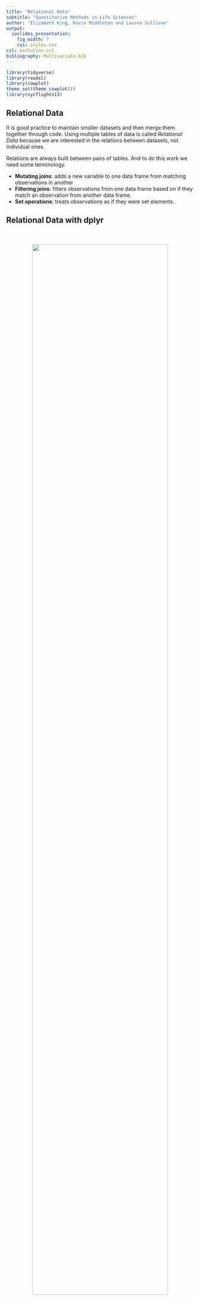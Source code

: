 ```yaml
---
title: "Relational Data"
subtitle: "Quantitative Methods in Life Sciences"
author: 'Elizabeth King, Kevin Middleton and Lauren Sullivan'
output:
  ioslides_presentation:
    fig_width: 7
    css: styles.css
csl: evolution.csl
bibliography: Multivariate.bib
---
```


```r
library(tidyverse)
library(readxl)
library(cowplot)
theme_set(theme_cowplot())
library(nycflights13)
```

## Relational Data

It is good practice to maintain smaller datasets and then merge them together through code. Using multiple tables of data is called *Relational Data* because we are interested in the relations between datasets, not individual ones.

Relations are always built between pairs of tables. And to do this work we need some terminology.

\bigskip

- **Mutating joins**: adds a new variable to one data frame from matching observations in another
- **Filtering joins**: filters observations from one data frame based on if they match an observation from another data frame.
- **Set operations**: treats observations as if they were set elements.


## Relational Data with dplyr

<center>
<br />
<br />
<img src="https://i.imgur.com/fDpfRDA.png" width="85%" />
</center>  


## Flight Data

We will use `library(nycflights13)`. This library contains data on flights in and out of NYC.


```r
library(nycflights13)
 
airlines  # describes all airlines in NYC

airports  # describes the airports flights go to/from

planes    # describes each plane

weather   # weather at each NYC airport each hour

```


## Relational data for nycflights13

<center>
<br />
<br />
<img src="https://imgur.com/nmIYBn6.png" width="85%" />
</center>  


## Relational data for nycflights13 {.smaller}

<div class="columns-2">

<center>
<br />
<br />
<br />
<br />
<img src="https://imgur.com/nmIYBn6.png" width="85%" />
<br />
<br />
<br />
<br />
<br />
<br />
</center>

<br />

- `flights` connects to `planes` via a single variable, `tailnum`.

- `flights` connects to `airlines` through the `carrier` variable.

- `flights` connects to `airports` in two ways: via the `origin` and `dest` variables.

- `flights` connects to `weather` via `origin` (the location), and `year`, `month`, `day` and `hour` (the time).


</div>


## Keys

The terminology used by the tidyverse for a variable (or set of variables) that connects each pair of tables. There are three types of keys.

- *Primary Key* - uniquely identifies an observation in its own table. Here, `planes$tailnum` uniqely identifies each plane in the `planes` table.

<center>
<br />
<img src="https://imgur.com/nmIYBn6.png" width="45%" />
<br />
</center>


## Keys  

- *Foreign Key* - uniquely identifies an observation in another table. Here, `flights$tailnum` appears in the `flights` table where it matches each flight to a unique plane in `planes`.

<center>
<br />
<img src="https://imgur.com/nmIYBn6.png" width="45%" />
<br />
<br />
<br />
<br />
</center>
   


A *primary key* that corresponds to a *foreign key* is a relation.  



## Keys  

- *Surrogate Key* - sometimes datasets do not contain a primary key, so you must make one. 

    - `flights$tailnum` is not a primary key because the same plane appears multiple times per day at the airport. Create one using, for example, `mutate()` and `row_number()`. **This then becomes a *primary key*.**

<center>
<br />
<img src="https://imgur.com/nmIYBn6.png" width="45%" />
<br />
</center>   



## Mutating Joins {.smaller}

Mutating joins combine variables from two tables. 


```r
flights2 <- flights %>% 
              select(year:day, hour, origin, dest, tailnum, carrier)
flights2
```


## Mutating Joins {.smaller}

To add the full name of the airline to `flights2`, you combine `airlines` with `flights2` with `left_join()`.

\scriptsize
```r
flights2 %>%
  select(-origin, -dest) %>% 
  left_join(airlines, by = "carrier")
```  
  
  

## Joins, How Do They Work? {.smaller}

```r
x <- tribble(
  ~key, ~val_x,
     1, "x1",
     2, "x2",
     3, "x3"
)
y <- tribble(
  ~key, ~val_y,
     1, "y1",
     2, "y2",
     4, "y3"
)

```




<div class="columns-2">

<center>
<br />
<br />
<br />
<img src="https://imgur.com/iujFwAK.png" width="85%" />
<br />
<br />
<br />
</center>

<br />

```r
x
y

```
</div>


## Joins, How Do They Work? {.smaller}

Imagine you have two datasets, x (on the left) and y (on the right), and they each have *key* variables (colored column). The following diagram shows all potential matches with the grid lines

<center>
<img src="https://imgur.com/iujFwAK.png" width="25%" />
<br />
<br />
</center>   


However the only possible matches are indicated with colored dots. The resulting dataset demonstrates that in this case all variables are joined, and some observations are lost.

<center>
<img src="https://imgur.com/EeOALSR.png" width="45%" />
<br />
</center>   


## Inner Joins

Inner joins match pairs of observations based on equal key variables, but they lose observations without matches.
  
- You specify the key variable with `by`.

<center>
<img src="https://imgur.com/EeOALSR.png" width="45%" />
<br />
</center>   

```r

x %>% 
  inner_join(y, by = "key")

```


## Outer Joins

Outer joins also match observations based on key variables, but **do not** lose observations.

- There are three types of outer joins.

  1. A **left join** keeps all observations in `x`.
  1. A **right join** keeps all observations in `y`.
  1. A **full join** keeps all observations in `x` and `y`.
  
<br />
<br />
In all cases, unmatched observations are filled with `NA`.



## Outer Joins

<center>
<img src="https://imgur.com/tLbKCZO.png" width="45%" />
<br />
</center>  


## Left Join

<center>
<img src="https://imgur.com/46Q3tL5.png" width="45%" />
<br />
</center>  
<br />

```r

x %>% 
  left_join(y, by = "key")

```

## Right Join


<center>
<img src="https://imgur.com/rC9NceI.png" width="45%" />
<br />
</center>  
<br />

```r

x %>% 
  right_join(y, by = "key")

```


## Full Join

<center>
<img src="https://imgur.com/9NSgVAJ.png" width="45%" />
<br />
</center>  

```r

x %>% 
  full_join(y, by = "key")

```


## Duplicate Keys {.smaller}

Sometimes keys are not unique. There are two possibilities.

- One table has duplicate keys (a 1:n relationship)

<center>
<img src="https://imgur.com/7GjH2AH.png" width="45%" />
<br />
</center>  

```r
x <- tribble(
  ~key, ~val_x,
     1, "x1",
     2, "x2",
     2, "x3",
     1, "x4"
)
y <- tribble(
  ~key, ~val_y,
     1, "y1",
     2, "y2"
)
```

```r
left_join(x, y, by = "key")
```



## Duplicate Keys {.smaller}

- Both tables have duplicate keys. This is often an error because neither table has a unique identifier.


<center>
<img src="https://imgur.com/ezFujKp.png" width="45%" />
<br />
</center>  


```r
x <- tribble(
  ~key, ~val_x,
     1, "x1",
     2, "x2",
     2, "x3",
     3, "x4"
)
y <- tribble(
  ~key, ~val_y,
     1, "y1",
     2, "y2",
     2, "y3",
     3, "y4"
)
```

\scriptsize
```r
left_join(x, y, by = "key")
```



## Defining Keys in Real Life {.smaller}

*Natural joins*, or `by = NULL` (the default) uses all variables that are in both tables. The `flights` and `weather` table have `year`, `month`, `day`, `hour`, and `origin` in common.

```r

flights2 %>%
  left_join(weather)

```


## Defining Keys in Real Life {.smaller}

You can join by a *character vector* with `by = "x"`. Try joining `flights` and `planes` by `tailnum`.

```r

flights2 %>%
  left_join(planes, by = "tailnum")

```

You can see that both datasets had a `year` column but they had different values, so the resulting variables are `year.x` and `year.y`.



## Defining Keys in Real Life {.smaller}

A *named character vector*, for example `by = c("a" = "b")` allows you to match the same variables when they have different names in different tables (e.g. the `dest` column in `flights2` is the same as the `faa` column in `airports`).


```r

flights2 %>% 
  left_join(airports, c("dest" = "faa"))

```


## Filtering Joins

Filtering joins only affect observations, not variables.

- `semi_join(x, y)` **keeps** observations in `x` with a match in `y`.

<center>
<img src="https://imgur.com/JXoDzXY.png" width="45%" />
<br />
</center>  



- `anti_join(x, y)` **drops** observations in `x` with a match in `y`.

<center>
<img src="https://imgur.com/hNCe0Vn.png" width="45%" />
<br />
</center>  


## `semi_join()` {.smaller}

So say you have a table of the top destinations (`top_dest`) and you want to know what flights go to those destinations.

```r
top_dest <- flights %>%
  count(dest, sort = TRUE) %>%
  head(10)
```

```r
trips <- flights %>%
          semi_join(top_dest)
trips[,1:7]
```


## `anti_join()` {.smaller}

Anti-joins are useful for figuring out mismatches. So say you want to know the `flights` that do not have a match in `planes`.

\scriptsize
```r
mismatch <- flights %>%
          anti_join(planes, by = "tailnum")
mismatch[,1:7]
```


## Set Operations {.smaller}

Set operations work with complete rows, and compare the values of every variable. For set operations, it is assumed that `x` and `y` have the same variables, and treat all observations as sets.

- `intersect(x, y)` returns only observations in both `x` and `y`.
- `union(x, y)` returns unique observations in `x` and `y`.
- `setdiff(x, y)` returns observations in `x`, but not `y`.




Say you have these datsets.

```r
df1 <- tribble(
  ~x, ~y,
   1,  1,
   2,  1
)
df2 <- tribble(
  ~x, ~y,
   1,  1,
   1,  2
)
```

## Set Operations 

```r
intersect(df1, df2)

union(df1, df2)  #note we get 3 rows, not 4.

```
## Set Operations

```r
setdiff(df1, df2)

setdiff(df2, df1)
```




